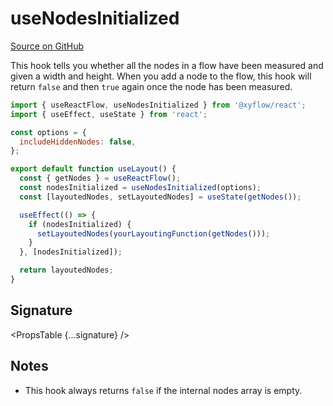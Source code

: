
# useNodesInitialized

[Source on GitHub](https://github.com/wbkd/react-flow/blob/f919cb152dd5a92ec3b4d7e4568ffe099bc2af39/packages/react/src/hooks/useNodesInitialized.ts#L24)

This hook tells you whether all the nodes in a flow have been measured and given
a width and height. When you add a node to the flow, this hook will return
`false` and then `true` again once the node has been measured.

```jsx
import { useReactFlow, useNodesInitialized } from '@xyflow/react';
import { useEffect, useState } from 'react';

const options = {
  includeHiddenNodes: false,
};

export default function useLayout() {
  const { getNodes } = useReactFlow();
  const nodesInitialized = useNodesInitialized(options);
  const [layoutedNodes, setLayoutedNodes] = useState(getNodes());

  useEffect(() => {
    if (nodesInitialized) {
      setLayoutedNodes(yourLayoutingFunction(getNodes()));
    }
  }, [nodesInitialized]);

  return layoutedNodes;
}
```

## Signature

<PropsTable {...signature} />

## Notes

- This hook always returns `false` if the internal nodes array is empty.
